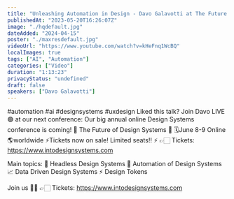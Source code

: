 ```yaml
---
title: "Unleashing Automation in Design - Davo Galavotti at The Future of Design Systems Conference"
publishedAt: "2023-05-20T16:26:07Z"
image: "./hqdefault.jpg"
dateAdded: "2024-04-15"
poster: "./maxresdefault.jpg"
videoUrl: "https://www.youtube.com/watch?v=kHeFnq1WcBQ"
localImages: true
tags: ["AI", "Automation"]
categories: ["Video"]
duration: "1:13:23"
privacyStatus: "undefined"
draft: false
speakers: ["Davo Galavotti"]
---
```

#automation #ai  #designsystems #uxdesign 
Liked this talk? Join Davo LIVE 🟢 at our next conference:
Our big annual online Design Systems conference is coming! 🚀
The Future of Design Systems 🚀
🗓️June 8-9 Online 🌎worldwide
⚡️Tickets now on sale! Limited seats!! ⚡️
👉🏻 Tickets: https://www.intodesignsystems.com

Main topics:
🎨 Headless Design Systems
🤖 Automation of Design Systems
📈 Data Driven Design Systems
⚡️ Design Tokens

Join us 🙌🏻
👉🏻 Tickets: https://www.intodesignsystems.com
